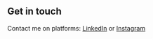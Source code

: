 ## Get in touch 

Contact me on platforms: [LinkedIn](https://www.linkedin.com/in/sai-teja-jonnadula-600629157/)
or 	[Instagram](https://www.instagram.com/saiteja.me/)

